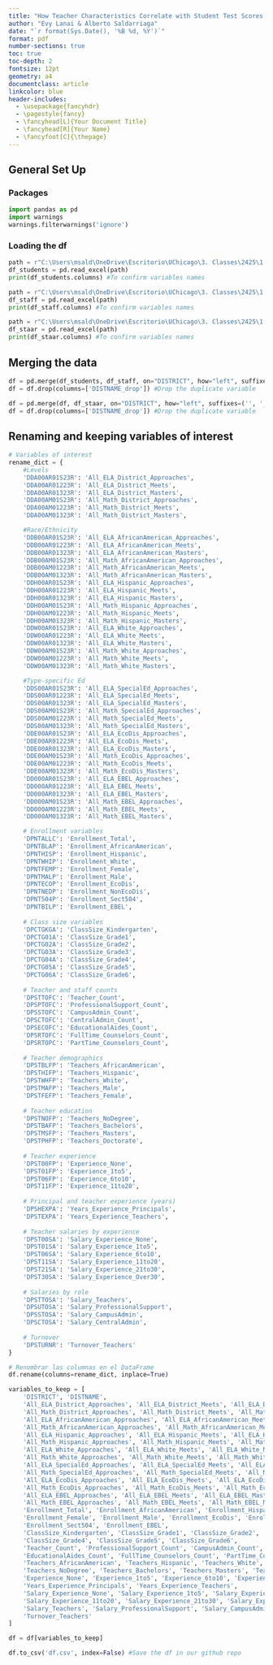 ```yaml
---
title: "How Teacher Characteristics Correlate with Student Test Scores: Evidence from Texas ESC Region 20"
author: "Evy Lanai & Alberto Saldarriaga"
date: "`r format(Sys.Date(), '%B %d, %Y')`"
format: pdf
number-sections: true
toc: true
toc-depth: 2
fontsize: 12pt
geometry: a4
documentclass: article
linkcolor: blue
header-includes:
  - \usepackage{fancyhdr}
  - \pagestyle{fancy}
  - \fancyhead[L]{Your Document Title}
  - \fancyhead[R]{Your Name}
  - \fancyfoot[C]{\thepage}
---
```


## General Set Up

### Packages

```python
import pandas as pd
import warnings 
warnings.filterwarnings('ignore')
```

### Loading the df

```python
path = r"C:\Users\msald\OneDrive\Escritorio\UChicago\3. Classes\2425\1. Autum\2. PythonII\project\pooling\student\DSTUD.xlsx"
df_students = pd.read_excel(path)
print(df_students.columns) #To confirm variables names

path = r"C:\Users\msald\OneDrive\Escritorio\UChicago\3. Classes\2425\1. Autum\2. PythonII\project\pooling\staff\DSTAF.xlsx"
df_staff = pd.read_excel(path) 
print(df_staff.columns) #To confirm variables names

path = r"C:\Users\msald\OneDrive\Escritorio\UChicago\3. Classes\2425\1. Autum\2. PythonII\project\pooling\staar\DSTAAR_ALL.xlsx"
df_staar = pd.read_excel(path)
print(df_staar.columns) #To confirm variables names
```

## Merging the data

```python
df = pd.merge(df_students, df_staff, on="DISTRICT", how="left", suffixes=('', '_drop'))
df = df.drop(columns=['DISTNAME_drop']) #Drop the duplicate variable

df = pd.merge(df, df_staar, on="DISTRICT", how="left", suffixes=('', '_drop'))
df = df.drop(columns=['DISTNAME_drop']) #Drop the duplicate variable
```

## Renaming and keeping variables of interest

```python
# Variables of interest
rename_dict = {
    #Levels
    'DDA00AR01S23R': 'All_ELA_District_Approaches',
    'DDA00AR01223R': 'All_ELA_District_Meets',
    'DDA00AR01323R': 'All_ELA_District_Masters',
    'DDA00AM01S23R': 'All_Math_District_Approaches',
    'DDA00AM01223R': 'All_Math_District_Meets',
    'DDA00AM01323R': 'All_Math_District_Masters',

    #Race/Ethnicity    
    'DDB00AR01S23R': 'All_ELA_AfricanAmerican_Approaches',
    'DDB00AR01223R': 'All_ELA_AfricanAmerican_Meets',
    'DDB00AR01323R': 'All_ELA_AfricanAmerican_Masters',
    'DDB00AM01S23R': 'All_Math_AfricanAmerican_Approaches',
    'DDB00AM01223R': 'All_Math_AfricanAmerican_Meets',
    'DDB00AM01323R': 'All_Math_AfricanAmerican_Masters',
    'DDH00AR01S23R': 'All_ELA_Hispanic_Approaches',
    'DDH00AR01223R': 'All_ELA_Hispanic_Meets',
    'DDH00AR01323R': 'All_ELA_Hispanic_Masters',
    'DDH00AM01S23R': 'All_Math_Hispanic_Approaches',
    'DDH00AM01223R': 'All_Math_Hispanic_Meets',
    'DDH00AM01323R': 'All_Math_Hispanic_Masters',
    'DDW00AR01S23R': 'All_ELA_White_Approaches',
    'DDW00AR01223R': 'All_ELA_White_Meets',
    'DDW00AR01323R': 'All_ELA_White_Masters',
    'DDW00AM01S23R': 'All_Math_White_Approaches',
    'DDW00AM01223R': 'All_Math_White_Meets',
    'DDW00AM01323R': 'All_Math_White_Masters',

    #Type-specific Ed
    'DDS00AR01S23R': 'All_ELA_SpecialEd_Approaches',
    'DDS00AR01223R': 'All_ELA_SpecialEd_Meets',
    'DDS00AR01323R': 'All_ELA_SpecialEd_Masters',
    'DDS00AM01S23R': 'All_Math_SpecialEd_Approaches',
    'DDS00AM01223R': 'All_Math_SpecialEd_Meets',
    'DDS00AM01323R': 'All_Math_SpecialEd_Masters',
    'DDE00AR01S23R': 'All_ELA_EcoDis_Approaches',
    'DDE00AR01223R': 'All_ELA_EcoDis_Meets',
    'DDE00AR01323R': 'All_ELA_EcoDis_Masters',
    'DDE00AM01S23R': 'All_Math_EcoDis_Approaches',
    'DDE00AM01223R': 'All_Math_EcoDis_Meets',
    'DDE00AM01323R': 'All_Math_EcoDis_Masters',
    'DD000AR01S23R': 'All_ELA_EBEL_Approaches',
    'DD000AR01223R': 'All_ELA_EBEL_Meets',
    'DD000AR01323R': 'All_ELA_EBEL_Masters',
    'DD000AM01S23R': 'All_Math_EBEL_Approaches',
    'DD000AM01223R': 'All_Math_EBEL_Meets',
    'DD000AM01323R': 'All_Math_EBEL_Masters',

    # Enrollment variables
    'DPNTALLC': 'Enrollment_Total',
    'DPNTBLAP': 'Enrollment_AfricanAmerican',
    'DPNTHISP': 'Enrollment_Hispanic',
    'DPNTWHIP': 'Enrollment_White',
    'DPNTFEMP': 'Enrollment_Female',
    'DPNTMALP': 'Enrollment_Male',
    'DPNTECOP': 'Enrollment_EcoDis',
    'DPNTNEDP': 'Enrollment_NonEcoDis',
    'DPNT504P': 'Enrollment_Sect504',
    'DPNTBILP': 'Enrollment_EBEL',
    
    # Class size variables
    'DPCTGKGA': 'ClassSize_Kindergarten',
    'DPCTG01A': 'ClassSize_Grade1',
    'DPCTG02A': 'ClassSize_Grade2',
    'DPCTG03A': 'ClassSize_Grade3',
    'DPCTG04A': 'ClassSize_Grade4',
    'DPCTG05A': 'ClassSize_Grade5',
    'DPCTG06A': 'ClassSize_Grade6',
    
    # Teacher and staff counts
    'DPSTTOFC': 'Teacher_Count',
    'DPSPTOFC': 'ProfessionalSupport_Count',
    'DPSSTOFC': 'CampusAdmin_Count',
    'DPSCTOFC': 'CentralAdmin_Count',
    'DPSECOFC': 'EducationalAides_Count',
    'DPSRTOFC': 'FullTime_Counselors_Count',
    'DPSRTOPC': 'PartTime_Counselors_Count',
    
    # Teacher demographics
    'DPSTBLFP': 'Teachers_AfricanAmerican',
    'DPSTHIFP': 'Teachers_Hispanic',
    'DPSTWHFP': 'Teachers_White',
    'DPSTMAFP': 'Teachers_Male',
    'DPSTFEFP': 'Teachers_Female',
    
    # Teacher education
    'DPSTNOFP': 'Teachers_NoDegree',
    'DPSTBAFP': 'Teachers_Bachelors',
    'DPSTMSFP': 'Teachers_Masters',
    'DPSTPHFP': 'Teachers_Doctorate',
    
    # Teacher experience
    'DPST00FP': 'Experience_None',
    'DPST01FP': 'Experience_1to5',
    'DPST06FP': 'Experience_6to10',
    'DPST11FP': 'Experience_11to20',
    
    # Principal and teacher experience (years)
    'DPSHEXPA': 'Years_Experience_Principals',
    'DPSTEXPA': 'Years_Experience_Teachers',
    
    # Teacher salaries by experience
    'DPST00SA': 'Salary_Experience_None',
    'DPST01SA': 'Salary_Experience_1to5',
    'DPST06SA': 'Salary_Experience_6to10',
    'DPST11SA': 'Salary_Experience_11to20',
    'DPST21SA': 'Salary_Experience_21to30',
    'DPST30SA': 'Salary_Experience_Over30',
    
    # Salaries by role
    'DPSTTOSA': 'Salary_Teachers',
    'DPSUTOSA': 'Salary_ProfessionalSupport',
    'DPSSTOSA': 'Salary_CampusAdmin',
    'DPSCTOSA': 'Salary_CentralAdmin',
    
    # Turnover
    'DPSTURNR': 'Turnover_Teachers'
}

# Renombrar las columnas en el DataFrame
df.rename(columns=rename_dict, inplace=True)

```

```python
variables_to_keep = [
    'DISTRICT', 'DISTNAME',
    'All_ELA_District_Approaches', 'All_ELA_District_Meets', 'All_ELA_District_Masters',
    'All_Math_District_Approaches', 'All_Math_District_Meets', 'All_Math_District_Masters',
    'All_ELA_AfricanAmerican_Approaches', 'All_ELA_AfricanAmerican_Meets', 'All_ELA_AfricanAmerican_Masters',
    'All_Math_AfricanAmerican_Approaches', 'All_Math_AfricanAmerican_Meets', 'All_Math_AfricanAmerican_Masters',
    'All_ELA_Hispanic_Approaches', 'All_ELA_Hispanic_Meets', 'All_ELA_Hispanic_Masters',
    'All_Math_Hispanic_Approaches', 'All_Math_Hispanic_Meets', 'All_Math_Hispanic_Masters',
    'All_ELA_White_Approaches', 'All_ELA_White_Meets', 'All_ELA_White_Masters',
    'All_Math_White_Approaches', 'All_Math_White_Meets', 'All_Math_White_Masters',
    'All_ELA_SpecialEd_Approaches', 'All_ELA_SpecialEd_Meets', 'All_ELA_SpecialEd_Masters',
    'All_Math_SpecialEd_Approaches', 'All_Math_SpecialEd_Meets', 'All_Math_SpecialEd_Masters',
    'All_ELA_EcoDis_Approaches', 'All_ELA_EcoDis_Meets', 'All_ELA_EcoDis_Masters',
    'All_Math_EcoDis_Approaches', 'All_Math_EcoDis_Meets', 'All_Math_EcoDis_Masters',
    'All_ELA_EBEL_Approaches', 'All_ELA_EBEL_Meets', 'All_ELA_EBEL_Masters',
    'All_Math_EBEL_Approaches', 'All_Math_EBEL_Meets', 'All_Math_EBEL_Masters',
    'Enrollment_Total', 'Enrollment_AfricanAmerican', 'Enrollment_Hispanic', 'Enrollment_White',
    'Enrollment_Female', 'Enrollment_Male', 'Enrollment_EcoDis', 'Enrollment_NonEcoDis',
    'Enrollment_Sect504', 'Enrollment_EBEL',
    'ClassSize_Kindergarten', 'ClassSize_Grade1', 'ClassSize_Grade2', 'ClassSize_Grade3',
    'ClassSize_Grade4', 'ClassSize_Grade5', 'ClassSize_Grade6',
    'Teacher_Count', 'ProfessionalSupport_Count', 'CampusAdmin_Count', 'CentralAdmin_Count',
    'EducationalAides_Count', 'FullTime_Counselors_Count', 'PartTime_Counselors_Count',
    'Teachers_AfricanAmerican', 'Teachers_Hispanic', 'Teachers_White', 'Teachers_Male', 'Teachers_Female',
    'Teachers_NoDegree', 'Teachers_Bachelors', 'Teachers_Masters', 'Teachers_Doctorate',
    'Experience_None', 'Experience_1to5', 'Experience_6to10', 'Experience_11to20',
    'Years_Experience_Principals', 'Years_Experience_Teachers',
    'Salary_Experience_None', 'Salary_Experience_1to5', 'Salary_Experience_6to10',
    'Salary_Experience_11to20', 'Salary_Experience_21to30', 'Salary_Experience_Over30',
    'Salary_Teachers', 'Salary_ProfessionalSupport', 'Salary_CampusAdmin', 'Salary_CentralAdmin',
    'Turnover_Teachers'
]

df = df[variables_to_keep]
```

```python
df.to_csv('df.csv', index=False) #Save the df in our github repo
```

















